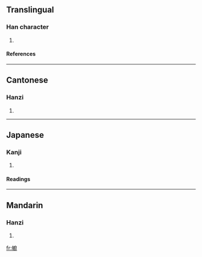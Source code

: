 ==Translingual==
===Han character===
{{Han char|rn=50|rad=巾|as=15|sn=18|four=4024<sub>0</sub>|canj=中月戈土戈 (LBIGI)}}
# {{defn|Han|sort=巾15}}
====References====
{{Han ref|kx=0338.040|dkj=09134|dj=0644.350|hdz=10758.040|uh=5E6E|ud=24174|bh=EFC6|bd=61382}}
----
==Cantonese==
===Hanzi===
{{yue-hanzi|jyut=|y=chyu4}}
# {{defn|Cantonese}}
----
==Japanese==
===Kanji===
{{ja-kanji|grade=|rs=巾15}}
# {{defn|Japanese}} 
====Readings====
{{ja-readings|on=[[ちゅ]] (chu), [[じう]] (jiu)|kun=[[とばり]] (tobari), [[かや]] (kaya)}}
----
==Mandarin==
===Hanzi===
{{cmn-hanzi|pin=[[chú]] ([[chu2]])|wg=ch'u<sup>2</sup>}}
# {{defn|Mandarin}}

[[fr:幮]]